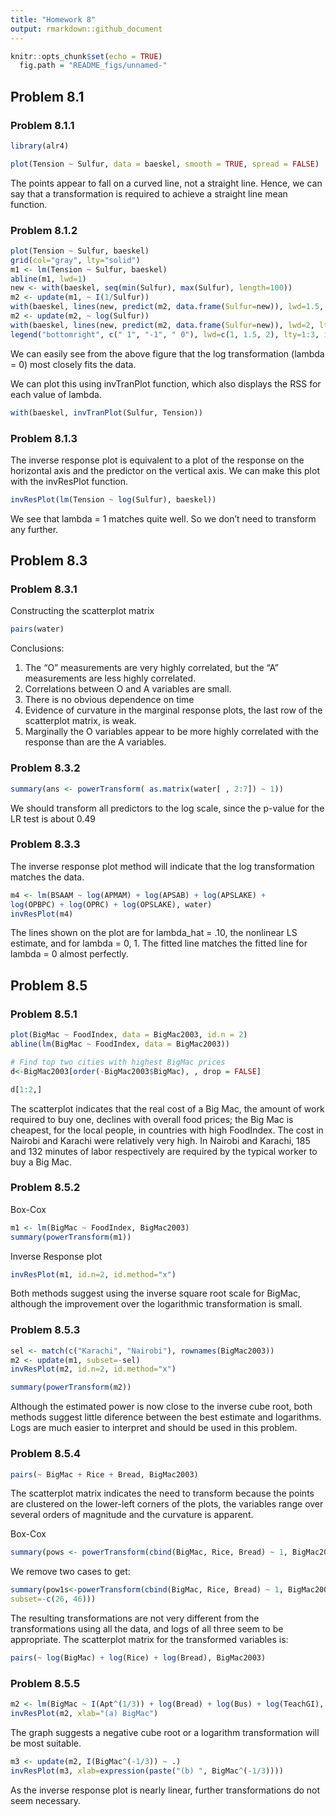 ---
title: "Homework 8"
output: rmarkdown::github_document
---

```{r setup, include=FALSE}
knitr::opts_chunk$set(echo = TRUE)
  fig.path = "README_figs/unnamed-"
```

## Problem 8.1

### Problem 8.1.1
```{r, message=FALSE, warning=FALSE}
library(alr4)
```
```{r, message=FALSE, warning=FALSE}
plot(Tension ~ Sulfur, data = baeskel, smooth = TRUE, spread = FALSE)
```

The points appear to fall on a curved line, not a straight line. Hence, we can say that a transformation is required to achieve a straight line mean function.

### Problem 8.1.2
```{r, warning=FALSE}
plot(Tension ~ Sulfur, baeskel)
grid(col="gray", lty="solid")
m1 <- lm(Tension ~ Sulfur, baeskel)
abline(m1, lwd=1)
new <- with(baeskel, seq(min(Sulfur), max(Sulfur), length=100))
m2 <- update(m1, ~ I(1/Sulfur))
with(baeskel, lines(new, predict(m2, data.frame(Sulfur=new)), lwd=1.5, lty=2))
m2 <- update(m2, ~ log(Sulfur))
with(baeskel, lines(new, predict(m2, data.frame(Sulfur=new)), lwd=2, lty=3))
legend("bottomright", c(" 1", "-1", " 0"), lwd=c(1, 1.5, 2), lty=1:3, inset=0.02)
```

We can easily see from the above figure that the log transformation (lambda = 0) most closely fits the data.  

We can plot this using invTranPlot function, which also displays the RSS for each value of lambda.

```{r, warning=FALSE}
with(baeskel, invTranPlot(Sulfur, Tension))
```

### Problem 8.1.3
The inverse response plot is equivalent to a plot of the response on the horizontal axis and the predictor on the vertical axis. We can make this plot with the invResPlot function.
```{r, warning=FALSE}
invResPlot(lm(Tension ~ log(Sulfur), baeskel))
```

We see that lambda = 1 matches quite well. So we don't need to transform any further.

## Problem 8.3

### Problem 8.3.1

Constructing the scatterplot matrix

```{r, warning=FALSE}
pairs(water)
```

Conclusions:

1. The "O" measurements are very highly correlated, but the "A" measurements are less highly correlated.
2. Correlations between O and A variables are small.
3. There is no obvious dependence on time
4. Evidence of curvature in the marginal response plots, the last row of the scatterplot matrix, is weak.
5. Marginally the O variables appear to be more highly correlated with the response than are the A variables.

### Problem 8.3.2
```{r, warning=FALSE}
summary(ans <- powerTransform( as.matrix(water[ , 2:7]) ~ 1))
```

We should transform all predictors to the log scale, since the p-value for the LR test is about 0.49

### Problem 8.3.3
The inverse response plot method will indicate that the log transformation matches the data.
```{r, warning=FALSE}
m4 <- lm(BSAAM ~ log(APMAM) + log(APSAB) + log(APSLAKE) +
log(OPBPC) + log(OPRC) + log(OPSLAKE), water)
invResPlot(m4)
```

The lines shown on the plot are for lambda_hat = .10, the nonlinear LS estimate,
and for lambda = 0, 1. The fitted line matches the fitted line for lambda = 0 almost perfectly.

## Problem 8.5

### Problem 8.5.1
```{r, warning=FALSE}
plot(BigMac ~ FoodIndex, data = BigMac2003, id.n = 2)
abline(lm(BigMac ~ FoodIndex, data = BigMac2003))

# Find top two cities with highest BigMac prices
d<-BigMac2003[order(-BigMac2003$BigMac), , drop = FALSE]

d[1:2,]
```

The scatterplot indicates that the real cost of a Big Mac, the amount of work required to buy one, declines with overall food prices; the Big Mac is cheapest, for the local people, in countries with high FoodIndex. The cost in Nairobi and Karachi were relatively very high. In Nairobi and Karachi, 185 and 132 minutes of labor respectively are required by the typical worker to buy a Big Mac.

### Problem 8.5.2
Box-Cox
```{r, warning=FALSE}
m1 <- lm(BigMac ~ FoodIndex, BigMac2003)
summary(powerTransform(m1))
```

Inverse Response plot
```{r, warning=FALSE}
invResPlot(m1, id.n=2, id.method="x")
```

Both methods suggest using the inverse square root scale for BigMac, although the improvement over the logarithmic transformation is small.

### Problem 8.5.3
```{r, warning=FALSE}
sel <- match(c("Karachi", "Nairobi"), rownames(BigMac2003))
m2 <- update(m1, subset=-sel)
invResPlot(m2, id.n=2, id.method="x")
```

```{r, warning=FALSE}
summary(powerTransform(m2))
```

Although the estimated power is now close to the inverse cube root, both methods suggest little diference between the best estimate and logarithms. Logs are much easier to interpret and should be used in this problem.

### Problem 8.5.4

```{r, warning=FALSE}
pairs(~ BigMac + Rice + Bread, BigMac2003)
```

The scatterplot matrix indicates the need to transform because the points are clustered on the lower-left corners of the plots, the variables range over several orders of magnitude and the curvature is apparent.

Box-Cox
```{r, warning=FALSE}
summary(pows <- powerTransform(cbind(BigMac, Rice, Bread) ~ 1, BigMac2003))
```

We remove two cases to get:
```{r, warning=FALSE}
summary(pow1s<-powerTransform(cbind(BigMac, Rice, Bread) ~ 1, BigMac2003,
subset=-c(26, 46)))
```

The resulting transformations are not very different from the transformations using all the data, and logs of all three seem to be appropriate. The scatterplot matrix for the transformed variables is:
```{r, warning=FALSE}
pairs(~ log(BigMac) + log(Rice) + log(Bread), BigMac2003)
```

### Problem 8.5.5
```{r, warning=FALSE}
m2 <- lm(BigMac ~ I(Apt^(1/3)) + log(Bread) + log(Bus) + log(TeachGI), BigMac2003)
invResPlot(m2, xlab="(a) BigMac")
```

The graph suggests a negative cube root or a logarithm transformation will be most suitable.
```{r, warning=FALSE}
m3 <- update(m2, I(BigMac^(-1/3)) ~ .)
invResPlot(m3, xlab=expression(paste("(b) ", BigMac^(-1/3))))
```

As the inverse response plot is nearly linear, further transformations do not seem necessary.
